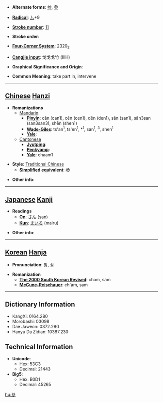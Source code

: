 * '''Alternate forms''': [[参]], [[參]]

* '''[[Wiktionary:Chinese radical index| Radical]]''': [[Wiktionary:Chinese radical index 厶|厶]]+9

* '''[[Wiktionary:Chinese total strokes index|Stroke number]]''': [[Wiktionary:Chinese total strokes index 11|11]]

* '''Stroke order''': 

* '''[[Wiktionary:Chinese four corner index|Four-Corner System]]''': 2320<sub>2</sub>

* '''[[Wiktionary:Chinese Cangjie index|Cangjie input]]''': 戈戈戈竹 (IIIH)

* '''Graphical Significance and Origin''': 

* '''Common Meaning''': take part in, intervene

----

== [[Chinese]] [[Hanzi]] ==

* '''Romanizations'''
** [[Mandarin]]
*** '''[[Pinyin]]''': cān (can1), cēn (cen1), dēn (den1), sān (san1), sǎn3san (san3san3), shēn (shen1)
*** '''[[Wade-Giles]]''': ts'an<sup>1</sup>, ts'en<sup>1</sup>, *<sup>1</sup>, san<sup>1</sup>, <sup>3</sup>, shen<sup>1</sup>
*** '''[[Yale]]''': 
**[[Cantonese]]
***'''[[Jyutping]]''':
***'''[[Penkyamp]]''': 
***'''[[Yale]]''': chaam1

* '''Style''': [[Traditional Chinese]] 
** '''[[Simplified Chinese|Simplified]] equivalent''': [[参]]

* '''Other info''': 

----

== [[Japanese]] [[Kanji]] ==

* '''Readings'''
** '''[[On]]''': [[さん]] (san)
** '''[[Kun]]''': [[まいる]] (mairu)

* '''Other info''':  

----

== [[Korean]] [[Hanja]] ==

* '''Pronunciation''': 참, 삼

* '''Romanization'''
** '''[[The 2000 South Korean Revised Romanization|The 2000 South Korean Revised]]''': cham, sam
** '''[[McCune-Reischauer]]''': ch'am, sam

----

== Dictionary Information ==

* KangXi: 0164.280
* Morobashi: 03098
* Dae Jaweon: 0372.280
* Hanyu Da Zidian: 10387.230

== Technical Information ==

* '''Unicode''':
** Hex: 53C3
** Decimal: 21443
* '''Big5''':
** Hex: B0D1
** Decimal: 45265

[[hu:參]]